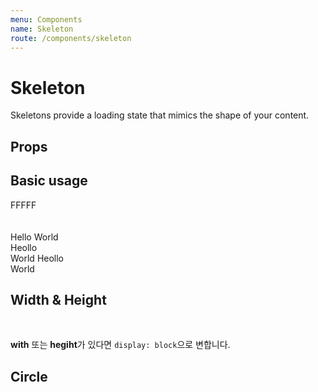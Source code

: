 ```yaml
---
menu: Components
name: Skeleton
route: /components/skeleton
---
```



# Skeleton

Skeletons provide a loading state that mimics the shape of your content.

## Props

<PropsTable of={Skeleton} />

## Basic usage

<Playground>
  <Skeleton>FFFFF</Skeleton>
  <br />
  <Skeleton count={5}></Skeleton>
  <br />
  <Skeleton count={20} color={Colors.orange500} />
  <br />
  <Headline2>
    <Skeleton rounded={false}>Hello World</Skeleton>
  </Headline2>
  <br />
  <Body1>
    <Skeleton>
      Heollo <br />
      World
    </Skeleton>
  </Body1>
  <Body2>
    <Skeleton>
      Heollo <br />
      World
    </Skeleton>
  </Body2>
</Playground>

## Width & Height

<Playground>
  <Skeleton width={80} />
  <br />
  <Skeleton width={30} height={80} />
</Playground>

**with** 또는 **hegiht**가 있다면 `display: block`으로 변합니다.

## Circle

<Playground>
  <Skeleton width={80} height={80} circle />
</Playground>
